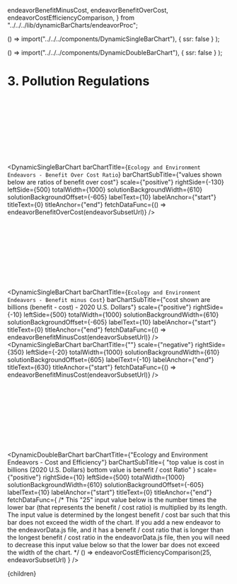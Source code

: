   endeavorBenefitMinusCost,
  endeavorBenefitOverCost,
  endeavorCostEfficiencyComparison,
} from "../../../lib/dynamicBarCharts/endeavorProc";


  () => import("../../../components/DynamicSingleBarChart"),
  { ssr: false }
);

  () => import("../../../components/DynamicDoubleBarChart"),
  { ssr: false }
);



# 3. Pollution Regulations

<br></br>
<br></br>
<br></br>
<br></br>

<DynamicSingleBarChart
  barChartTitle={`Ecology and Environment Endeavors - Benefit Over Cost Ratio`}
  barChartSubTitle={"values shown below are ratios of benefit over cost"}
  scale={"positive"}
  rightSide={-130}
  leftSide={500}
  totalWidth={1000}
  solutionBackgroundWidth={610}
  solutionBackgroundOffset={-605}
  labelText={10}
  labelAnchor={"start"}
  titleText={0}
  titleAnchor={"end"}
  fetchDataFunc={() => endeavorBenefitOverCost(endeavorSubsetUrl)}
/>

<br></br>
<br></br>
<br></br>
<br></br>

<DynamicSingleBarChart
  barChartTitle={`Ecology and Environment Endeavors - Benefit minus Cost`}
  barChartSubTitle={"cost shown are billions (benefit - cost) - 2020 U.S. Dollars"}
  scale={"positive"}
  rightSide={-10}
  leftSide={500}
  totalWidth={1000}
  solutionBackgroundWidth={610}
  solutionBackgroundOffset={-605}
  labelText={10}
  labelAnchor={"start"}
  titleText={0}
  titleAnchor={"end"}
  fetchDataFunc={() => endeavorBenefitMinusCost(endeavorSubsetUrl)}
/>
<DynamicSingleBarChart
  barChartTitle={""}
  scale={"negative"}
  rightSide={350}
  leftSide={-20}
  totalWidth={1000}
  solutionBackgroundWidth={610}
  solutionBackgroundOffset={605}
  labelText={-10}
  labelAnchor={"end"}
  titleText={630}
  titleAnchor={"start"}
  fetchDataFunc={() => endeavorBenefitMinusCost(endeavorSubsetUrl)}
/>

<br></br>
<br></br>
<br></br>
<br></br>

<DynamicDoubleBarChart
  barChartTitle={"Ecology and Environment Endeavors - Cost and Efficiency"}
  barChartSubTitle={
    "top value is cost in billions (2020 U.S. Dollars) bottom value is benefit / cost Ratio"
  }
  scale={"positive"}
  rightSide={10}
  leftSide={500}
  totalWidth={1000}
  solutionBackgroundWidth={610}
  solutionBackgroundOffset={-605}
  labelText={10}
  labelAnchor={"start"}
  titleText={0}
  titleAnchor={"end"}
  fetchDataFunc={
    /* 
      This "25" input value below is the number times the lower bar
      (that represents the benefit / cost ratio) is multiplied by its
      length.  The input value is determined by the longest benefit / cost
      bar such that this bar does not exceed the width of the chart.  If 
      you add a new endeavor to the endeavorData.js file, and it has a 
      benefit / cost ratio that is longer than the longest benefit / cost
      ratio in the endeavorData.js file, then you will need to decrease this
      input value below so that the lower bar does not exceed the width of
      the chart.
    */
    () => endeavorCostEfficiencyComparison(25, endeavorSubsetUrl)
  }
/>

  <Article 
    focusAreaUrl={focusAreaUrl} 
    hierarchy={hierarchy} 
    site={site}
  >
    <div style={{ backgroundColor: 'rgb(226, 232, 240)' }}>
      {children}
    </div>
  </Article>
